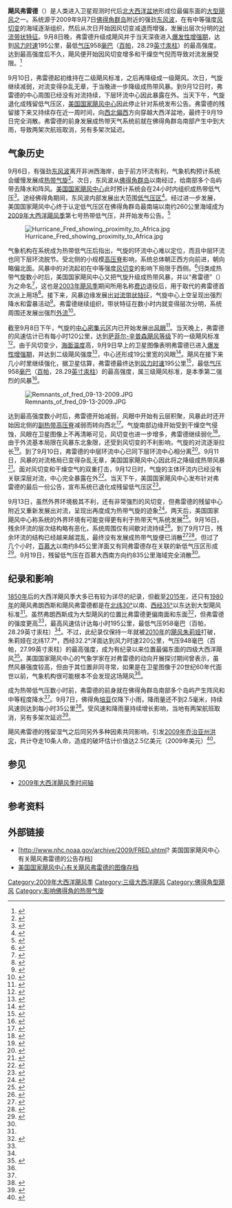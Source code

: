 {{Infobox Hurricane
| Name=飓风弗雷德<br />{{lang|en|Hurricane Fred}}
| Type=飓风
| Year=2009
| Basin=Atl
| Image location=Hurricane Fred 2009-09-09 1250Z.jpg
| Image name=9月9日，接近最高强度的飓风弗雷德
| Formed=2009年9月7日
| Dissipated=2009年9月19日
| Remnant low=2009年9月12日
| 1-min winds=105
| Pressure=958
| Damages=无
| Fatalities=无报道
| Areas=[[佛得角|佛得角]]
| Hurricane season=[[2009年大西洋飓风季|2009年大西洋飓风季]]
}}
'''飓风弗雷德'''（{{lang-en|Hurricane Fred}}）是人类进入卫星观测时代后[[大西洋飓风季|北大西洋盆地]]形成位最偏东面的[[热带气旋分级|大型飓风]]之一。系统源于2009年9月7日[[佛得角|佛得角群岛]]附近的强劲[[东风波|东风波]]，在有中等强度[[风切变|风切变]]的海域逐渐组织，然后从次日开始因风切变减退而增强，发展出层次分明的[[对流|对流]][[雨带|带状特征]]。9月8日晚，弗雷德升级成飓风并于当天深夜进入[[快速增强|爆发性增强期]]，达到[[最大持续风速|风力时速]]195公里，最低[[气压|气压]]958[[巴|毫巴]]（[[帕斯卡|百帕]]，28.29[[英寸汞柱|英寸汞柱]]）的最高强度。达到最高强度后不久，飓风便开始因风切变增多和干燥空气倪而导致对流发展受限。<ref name="TCR">{{cite report | author = Michael J. Brennan | publisher = National Hurricane Center | date = 2009-10-23 | accessdate = 2016-04-20 | title = Hurricane Fred Tropical Cyclone Report | url = http://www.nhc.noaa.gov/data/tcr/AL072009_Fred.pdf | format = [[便携式文档格式|PDF]] | archivedate = 2015-10-02 | archiveurl = https://web.archive.org/web/20151002011229/http://www.nhc.noaa.gov/data/tcr/AL072009_Fred.pdf | deadurl = no }}</ref>

9月10日，弗雷德起初维持在二级飓风标准，之后再降级成一级飓风。次日，气旋继续减弱，对流变得杂乱无章，于当晚进一步降级成热带风暴。到9月12日时，弗雷德的中心周围已经没有对流持续，下层环流中心因此暴露在外。当天下午，气旋退化成残留低气压区，[[国家飓风中心|美国国家飓风中心]]因此停止针对系统发布公告。弗雷德的残留接下来又持续存在近一周时间，向[[罗盘方位|西北偏西]]方向穿越大西洋盆地，最终于9月19日完全消散。弗雷德的前身发展成热带天气系统前就在佛得角群岛南部产生中到大雨，导致两架次航班取消，另有多架次延迟。

== 气象历史 ==
{{storm path|Fred 2009 track.png}}
9月6日，有强劲[[东风波|东风波]]离开非洲西海岸，由于前方环流有利，气象机构预计系统会缓慢发展成[[热带气旋|热带气旋]]<ref>{{cite report | author = Richard Pasch | publisher = [[国家飓风中心|National Hurricane Center]] | date = 2009-09-06 | title = Tropical Weather Outlook}}</ref>。次日，东风波从[[佛得角|佛得角群岛]]以南经过，给南部多个岛屿带去降水和阵风。[[国家飓风中心|美国国家飓风中心]]此时预计系统会在24小时内组织成热带低气压<ref name="TWO3">{{cite report | author = Richard Pasch | publisher = National Hurricane Center | date = 2009-09-07 | title = Tropical Weather Outlook}}</ref>。途经佛得角期间，东风波内部发展出大范围[[低气压|低气压区]]<ref>{{cite report | author = Daniel Brown | publisher = National Hurricane Center | date = 2009-09-07 | title = Tropical Weather Outlook}}</ref>。经过进一步发展，美国国家飓风中心终于认定低气压区在佛得角群岛最南端以南约260公里海域成为[[2009年大西洋飓风季|2009年大西洋飓风季]]第七号热带低气压，并开始发布公告。<ref>{{cite report | author = Daniel Brown | publisher = [[美国国家海洋和大气管理局|National Oceanic and Atmospheric Administration]] | work = National Hurricane Center | date = 2009-09-07 | accessdate = 2016-04-20 | title = Tropical Depression Seven Public Advisory One | location = [[迈阿密|Miami]], [[佛罗里达州|FL]] | url = http://www.nhc.noaa.gov/archive/2009/al07/al072009.public.001.shtml? | archiveurl = https://web.archive.org/web/20160305141852/http://www.nhc.noaa.gov/archive/2009/al07/al072009.public.001.shtml | deadurl = no | archivedate = 2016-03-05 }}</ref>

[[File:Hurricane_Fred_showing_proximity_to_Africa.jpg|thumb]]

气象机构在系统成为热带低气压后指出，气旋的环流中心难以定位，而且中层环流也同下层环流脱节。受北侧的小规模[[高压脊|高压脊]]影响，系统总体朝正西方向前进，朝向略偏北面。风暴中的对流起初在中等强度[[风切变|风切变]]的影响下局限于西侧。<ref>{{cite report |author=Daniel Brown |publisher=National Oceanic and Atmospheric Administration |work=National Hurricane Center |location=Miami, FL |date=2009-09-07 |accessdate=2016-04-20 |title=Tropical Depression Seven Discussion One |url=http://www.nhc.noaa.gov/archive/2009/al07/al072009.discus.001.shtml? |archivedate=2016-04-03 |deadurl=no |archiveurl=https://web.archive.org/web/20160403144805/http://www.nhc.noaa.gov/archive/2009/al07/al072009.discus.001.shtml }}</ref>归类成热带气旋数小时后，美国国家飓风中心又把气旋升级成热带风暴，并以“弗雷德”（{{lang|en|Fred}}）为之命名<ref>{{cite report | author = Michael Brennan | publisher = National Oceanic and Atmospheric Administration | work = National Hurricane Center | location = Miami, FL | date = 2009-09-07 | accessdate = 2016-04-20 | title = Tropical Storm Fred Public Advisory Two | url = http://www.nhc.noaa.gov/archive/2009/al07/al072009.public.002.shtml? | archivedate = 2016-03-03 | deadurl = no | archiveurl = https://web.archive.org/web/20160303193321/http://www.nhc.noaa.gov/archive/2009/al07/al072009.public.002.shtml }}</ref>，这也是[[2003年大西洋飓风季|2003年飓风季]]期间所用名称[[飓风费边|费边]]退役后，用于取代的弗雷德首次派上用场<ref name="WMO">{{cite report | author = Oficina Nacional de Meteorología, Centro de Información Huracanes | year = 2004 | title = Reports of hurricanes, tropical storms, tropical disturbances and related flooding during 2003 | accessdate = 2006-09-27 | url = http://www.wmo.ch/web/www/TCP/Reports/HC26-English.pdf | format = PDF | deadurl = yes | archiveurl = https://web.archive.org/web/20060927031213/http://www.wmo.ch/web/www/TCP/Reports/HC26-English.pdf | archivedate = 2006-09-27 | date =  }}</ref>。接下来，风暴边缘发展出[[雨带|对流带状特征]]，气旋中心上空呈现出强烈降水和雷暴活动<ref>{{cite report | author = Michael Brennan | publisher = National Oceanic and Atmospheric Administration | work = National Hurricane Center | location = Miami, FL | date = 2009-09-07 | accessdate = 2016-04-20 | title = Tropical Storm Fred Discussion Two | archivedate = 2016-03-05 | archiveurl = https://web.archive.org/web/20160305140220/http://www.nhc.noaa.gov/archive/2009/al07/al072009.discus.002.shtml | url = http://www.nhc.noaa.gov/archive/2009/al07/al072009.discus.002.shtml? | deadurl = no }}</ref>。弗雷德继续组织，带状特征在数小时内就变得层次分明，系统周围还发展出强烈[[外流_(气象学)|外流]]<ref>{{cite report | author = Richard Pasch | publisher = National Oceanic and Atmospheric Administration | work = National Hurricane Center | location = Miami, FL | date = 2009-09-08 | accessdate = 2016-04-20 | title = Tropical Storm Fred Discussion Three | archivedate = 2016-03-05 | deadurl = no | archiveurl = https://web.archive.org/web/20160305140114/http://www.nhc.noaa.gov/archive/2009/al07/al072009.discus.003.shtml | url = http://www.nhc.noaa.gov/archive/2009/al07/al072009.discus.003.shtml? }}</ref>。

截至9月8日下午，气旋的[[中心密集云区|中心密集云区]]内已开始发展出[[风眼|风眼]]<ref>{{cite report | author = Eric Blake | archiveurl = https://web.archive.org/web/20160304222603/http://www.nhc.noaa.gov/archive/2009/al07/al072009.discus.005.shtml | deadurl = no | publisher = National Oceanic and Atmospheric Administration | work = National Hurricane Center | location = Miami, FL | date = 2009-09-08 | accessdate = 2016-04-20 | title = Tropical Storm Fred Discussion Five | archivedate = 2016-03-04 | url = http://www.nhc.noaa.gov/archive/2009/al07/al072009.discus.005.shtml? }}</ref>。当天晚上，弗雷德的风速估计已有每小时120公里，达到[[萨菲尔-辛普森飓风等级|萨菲尔-辛普森飓风等级]]下的一级飓风标准<ref>{{cite report | author = Robbie Berg | publisher = National Oceanic and Atmospheric Administration | work = National Hurricane Center | location = Miami, FL | archiveurl = https://web.archive.org/web/20160303202438/http://www.nhc.noaa.gov/archive/2009/al07/al072009.public.006.shtml | date = 2009-09-08 | accessdate = 2016-04-20 | title = Hurricane Fred Public Advisory Six | archivedate = 2016-03-03 | deadurl = no | url = http://www.nhc.noaa.gov/archive/2009/al07/al072009.public.006.shtml? }}</ref>。由于风切变少，[[海面温度|海面温度]]高，9月9日早上的卫星图像表明弗雷德已进入[[快速增强|爆发性增强期]]，并达到二级飓风强度<ref name="D7">{{cite report | author = Richard Pasch | publisher = National Oceanic and Atmospheric Administration | work = National Hurricane Center | location = Miami, FL | date = 2009-09-09 | accessdate = 2016-04-20 | title = Hurricane Fred Discussion Seven | url = http://www.nhc.noaa.gov/archive/2009/al07/al072009.discus.007.shtml? | archivedate = 2016-03-04 | deadurl = no | archiveurl = https://web.archive.org/web/20160304214724/http://www.nhc.noaa.gov/archive/2009/al07/al072009.discus.007.shtml }}</ref>，中心还形成19公里宽的风眼<ref>{{cite report | author = Richard Pasch | publisher = National Oceanic and Atmospheric Administration | work = National Hurricane Center | location = Miami, FL | date = 2009-09-09 | accessdate = 2016-04-20 | title = Hurricane Fred Forecast Advisory Seven | archivedate = 2016-03-04 | deadurl = no | archiveurl = https://web.archive.org/web/20160304204657/http://www.nhc.noaa.gov/archive/2009/al07/al072009.fstadv.007.shtml | url = http://www.nhc.noaa.gov/archive/2009/al07/al072009.fstadv.007.shtml? }}</ref>。飓风在接下来几小时里继续强化，据卫星估算，弗雷德最终达到[[最大持续风速|风力时速]]195公里<ref name="D8">{{cite report | author = Eric Blake | publisher = National Oceanic and Atmospheric Administration | work = National Hurricane Center | location = Miami, FL | date = 2009-09-09 | accessdate = 2016-04-20 | title = Hurricane Fred Discussion Eight | archiveurl = https://web.archive.org/web/20160303225955/http://www.nhc.noaa.gov/archive/2009/al07/al072009.discus.008.shtml | archivedate = 2016-03-03 | deadurl = no | url = http://www.nhc.noaa.gov/archive/2009/al07/al072009.discus.008.shtml? }}</ref>，最低[[气压|气压]]958[[巴|毫巴]]（[[帕斯卡|百帕]]，28.29[[英寸汞柱|英寸汞柱]]）的最高强度，属三级飓风标准，是本季第二强烈的风暴<ref>{{cite report | author = Eric Blake | publisher = National Oceanic and Atmospheric Administration | work = National Hurricane Center | location = Miami, FL | date = 2009-09-09 | accessdate = 2016-04-20 | title = Hurricane Fred Public Advisory Eight | url = http://www.nhc.noaa.gov/archive/2009/al07/al072009.public.008.shtml? | archivedate = 2016-03-03 | archiveurl = https://web.archive.org/web/20160303173657/http://www.nhc.noaa.gov/archive/2009/al07/al072009.public.008.shtml | deadurl = no }}</ref>。

[[File:Remnants_of_fred_09-13-2009.JPG|thumb]]

达到最高强度数小时后，弗雷德开始减弱，风眼中开始有云层积聚，风暴此时还开始因北侧的[[副热带高压脊|副热带高压脊]]减弱而转向西北<ref>{{cite report | author = Eric Blake | publisher = National Oceanic and Atmospheric Administration | archiveurl = https://web.archive.org/web/20160305135448/http://www.nhc.noaa.gov/archive/2009/al07/al072009.discus.009.shtml | work = National Hurricane Center | location = Miami, FL | date = 2009-09-09 | accessdate = 2016-04-20 | title = Hurricane Fred Discussion Nine | url = http://www.nhc.noaa.gov/archive/2009/al07/al072009.discus.009.shtml? | archivedate = 2016-03-05 | deadurl = no }}</ref>。气旋南部边缘开始受到干燥空气侵蚀，风眼在卫星图像上不再清晰可见，风切变也进一步增多，弗雷德继续弱化<ref>{{cite report | author = Robbie Berg | publisher = National Oceanic and Atmospheric Administration | work = National Hurricane Center | location = Miami, FL | date = 2009-09-09 | accessdate = 2016-04-20 | title = Hurricane Fred Discussion Ten | url = http://www.nhc.noaa.gov/archive/2009/al07/al072009.discus.010.shtml? | archivedate = 2016-03-05 | archiveurl = https://web.archive.org/web/20160305195122/http://www.nhc.noaa.gov/archive/2009/al07/al072009.discus.010.shtml | deadurl = no }}</ref>。由于外流基本局限在风暴东北象限，还受到风切变的不利影响，气旋的对流逐渐拉长<ref>{{cite report | author = Lixion A. Avila | publisher = National Oceanic and Atmospheric Administration | work = National Hurricane Center | location = Miami, FL | date = 2009-09-10 | accessdate = 2016-04-20 | title = Hurricane Fred Discussion Thirteen | deadurl = no | archiveurl = https://web.archive.org/web/20160304210627/http://www.nhc.noaa.gov/archive/2009/al07/al072009.discus.013.shtml | url = http://www.nhc.noaa.gov/archive/2009/al07/al072009.discus.013.shtml? | archivedate = 2016-03-04 }}</ref>。到了9月10日，弗雷德的中层环流中心已同下层环流中心相分离<ref>{{cite report | author = Robbie Berg | publisher = National Oceanic and Atmospheric Administration | work = National Hurricane Center | location = Miami, FL | date = 2009-09-10 | archiveurl = https://web.archive.org/web/20160305135731/http://www.nhc.noaa.gov/archive/2009/al07/al072009.discus.014.shtml | deadurl = no | accessdate = 2016-04-20 | title = Hurricane Fred Discussion Fourteen | archivedate = 2016-03-05 | url = http://www.nhc.noaa.gov/archive/2009/al07/al072009.discus.014.shtml? }}</ref>。9月11日，风暴的对流格局已变得杂乱无章，美国国家飓风中心因此将之降级成热带风暴<ref>{{cite report | author = Lixion A. Avila | publisher = National Oceanic and Atmospheric Administration | work = National Hurricane Center | location = Miami, FL | date = 2009-09-11 | accessdate = 2016-04-20 | title = Tropical Storm Fred Discussion Seventeen | archiveurl = https://web.archive.org/web/20160303215651/http://www.nhc.noaa.gov/archive/2009/al07/al072009.discus.017.shtml | url = http://www.nhc.noaa.gov/archive/2009/al07/al072009.discus.017.shtml? | archivedate = 2016-03-03 | deadurl = no }}</ref>。面对风切变和干燥空气的双重打击，9月12日时，气旋的主体环流内已经没有关联深层对流，中心完全暴露在外<ref>{{cite news | author = Eric Blake | publisher = National Oceanic and Atmospheric Administration | work = National Hurricane Center | location = Miami, FL | date = 2009-09-12 | accessdate = 2016-04-20 | title = Tropical Storm Fred Discussion Nineteen | url = http://www.nhc.noaa.gov/archive/2009/al07/al072009.discus.019.shtml? | deadurl = no | archiveurl = https://web.archive.org/web/20160304200734/http://www.nhc.noaa.gov/archive/2009/al07/al072009.discus.019.shtml | archivedate = 2016-03-04 }}</ref>。当天下午，美国国家飓风中心发布针对弗雷德的最后一份公告，宣布系统已退化成残留低气压区<ref>{{cite report | author = Todd Kimberlain | publisher = National Oceanic and Atmospheric Administration | work = National Hurricane Center | location = Miami, FL | date = 2009-09-12 | accessdate = 2016-04-20 | title = Tropical Depression Fred Discussion Twenty-One (Final) | archivedate = 2016-03-05 | deadurl = no | archiveurl = https://web.archive.org/web/20160305135418/http://www.nhc.noaa.gov/archive/2009/al07/al072009.discus.021.shtml | url = http://www.nhc.noaa.gov/archive/2009/al07/al072009.discus.021.shtml? }}</ref>。

9月13日，虽然外界环境极其不利，还有非常强烈的风切变，但弗雷德的残留中心附近又重新发展出对流，呈现出再度成为热带气旋的迹象<ref>{{cite report |publisher=National Oceanic and Atmospheric Administration |work=National Hurricane Center |location=Miami, FL |date=2009-09-13 |accessdate=2009-09-13 |title=Tropical Weather Outlook (update) |url=http://www.nhc.noaa.gov/gtwo/gtwo_atl_sub.shtml?area1 |archivedate=2009-09-13 |deadurl=yes |archiveurl=https://www.webcitation.org/5jlek8TKS?url=http://www.nhc.noaa.gov/gtwo/gtwo_atl_sub.shtml?area1 }}</ref>。两天后，美国国家飓风中心称系统的外界环境有可能变得更有利于热带天气系统发展<ref>{{cite report | author = Daniel Brown | publisher = National Oceanic and Atmospheric Administration | work = National Hurricane Center | location = Miami, FL | date = 2009-09-15 | title = Tropical Weather Outlook}}</ref>。9月16日，残余环流的层次结构略有恶化，系统周围仅有间歇对流持续<ref>{{cite report | author = Eric Blake | publisher = National Oceanic and Atmospheric Administration | work = National Hurricane Center | location = Miami, FL | date = 2009-09-16 | title = Tropical Weather Outlook}}</ref>。到了9月17日，残余环流的结构已经越来越混乱，最终没有发展成热带气旋便已消散<ref>{{cite report | author = Lixion A. Avila | publisher = National Oceanic and Atmospheric Administration | work = National Hurricane Center | location = Miami, FL | date = 2009-09-17 | title = Tropical Weather Outlook}}</ref><ref>{{cite report | author = Daniel Brown | publisher = National Oceanic and Atmospheric Administration | work = National Hurricane Center | location = Miami, FL | date = 2009-09-17 | title = Tropical Weather Outlook}}</ref>。但过了几个小时，[[百慕大|百慕大]]以南约845公里洋面又有同弗雷德存在关联的新低气压区形成<ref>{{cite report | author = Jack Beven | publisher = National Oceanic and Atmospheric Administration | work = National Hurricane Center | location = Miami, FL | date = 2009-09-17 | title = Tropical Weather Outlook}}</ref>。9月19日，残留低气压在百慕大西南方向约835公里海域完全消散<ref name="TCR" />。

== 纪录和影响 ==
[[1850年大西洋飓风季|1850年]]后的大西洋飓风季大多已有较为详尽的纪录，但截至[[2015年大西洋飓风季|2015年]]，还只有[[1980年大西洋飓风季|1980年]]的飓风弗朗西斯和飓风弗雷德都是在[[北纬30度线|北纬30°]]以南、[[西经35度线|西经35°]]以东达到大型飓风标准<ref name="D8" />。虽然弗朗西斯成为大型飓风的位置比弗雷德更偏南面和东面<ref name="HURDAT">{{cite report | author = Hurricane Specialists Unit | publisher = National Oceanic and Atmospheric Administration | work = National Hurricane Center | location = Miami, FL | year = 2009 | accessdate = 2016-04-21 | archiveurl = https://web.archive.org/web/20160305031132/http://www.aoml.noaa.gov/hrd/hurdat/easyread-2009.html | title = Easy to Read HURDAT 1851-2008 | url = http://www.aoml.noaa.gov/hrd/hurdat/easyread-2009.html | archivedate = 2016-03-05 | deadurl = no | date =  }}</ref>，但弗雷德的强度更高<ref name="D8" />，最高风速估计达每小时195公里，最低气压958毫巴（百帕，28.29英寸汞柱）<ref name="TCR" />。不过，此纪录仅保持一年就被[[2010年大西洋飓风季|2010年]]的[[2010年飓风朱莉娅|飓风朱莉娅]]打破，朱莉娅在北纬17.7°，西经32.2°洋面达到风力时速220公里，气压948毫巴（百帕，27.99英寸汞柱）的最高强度，成为有纪录以来位置最偏东面的四级大西洋飓风<ref>{{cite report | author1 = John L. Beven | author2 = Christopher W. Landsea | publisher = National Oceanic and Atmospheric Administration | work = National Hurricane Center | location = Miami, FL | date = 2010-12-09 | accessdate = 2016-04-20 | title = Hurricane Julia Tropical Cyclone Report | url = http://www.nhc.noaa.gov/data/tcr/AL122010_Julia.pdf | format = PDF | archivedate = 2015-10-02 | archiveurl = https://web.archive.org/web/20151002011127/http://www.nhc.noaa.gov/data/tcr/AL122010_Julia.pdf | deadurl = no }}</ref>。美国国家飓风中心的气象学家在对弗雷德的动向开展探讨期间曾表示，虽然风暴强度较高，但由于其位置非同寻常，如果是在卫星图像于20世纪60年代面世以前，气象机构很可能根本不会发现这场飓风<ref name="D8" />。

成为热带低气压数小时前，弗雷德的前身就在佛得角群岛南部多个岛屿产生阵风和中等程度降水<ref name="TWO3" />。9月7日，佛得角[[培亚|培亚]]仅降下小雨，降雨量还不到2.5毫米，持续风速则达到每小时35公里<ref>{{cite web | author = Local Resident of Praia, Cape Verde | publisher = Weather Underground | date = 2009-09-07 | accessdate = 2016-04-20 | title = Weather History for Praia, Cape Verde on September 7 | archivedate = 2016-03-05 | deadurl = no | archiveurl = https://web.archive.org/web/20160305200836/https://www.wunderground.com/history/wmo/08589/2009/9/7/DailyHistory.html | url = https://www.wunderground.com/history/wmo/08589/2009/9/7/DailyHistory.html }}</ref>。受风速和降雨量持续增长影响，当地有两架航班取消，另有多架次延迟<ref>{{cite news | author = Staff Writer | publisher = ''A Semana'' | date = 2009-09-08 | accessdate = 2016-04-20 | title = TACV e Halcyonair cancelam voos devido ao mau tempo | deadurl = yes | archiveurl = https://web.archive.org/web/20160303174813/http://www.asemana.publ.cv/spip.php?article45176&ak=1 | archivedate = 2016-03-03 | url = http://www.asemana.publ.cv/spip.php?article45176&ak=1 }}</ref>。

飓风弗雷德的残留湿气之后同另外多种因素共同影响，引发[[2009年美国东南部洪灾|2009年乔治亚州洪灾]]，共计夺走10条人命，造成的破坏估计价值达2.5亿美元（2009年美元）<ref>{{cite news | deadurl = no | archiveurl = https://web.archive.org/web/20160306191347/http://www.reuters.com/article/usa-georgia-floods-idUSN2339871120090923 | url = http://www.reuters.com/article/usa-georgia-floods-idUSN2339871120090923 | title = RPT-U.S. flood damage in Georgia to top $250 mln | date = 2009-09-23 | agency = [[路透社|Reuters]] | archivedate = 2016-03-06 | accessdate = 2016-04-20 }}</ref>。

== 参见 ==
{{Portal|热带气旋}}
*[[2009年大西洋飓风季时间轴|2009年大西洋飓风季时间轴]]

== 参考资料 ==
{{reflist|colwidth=30em}}

== 外部链接 ==
{{Commons category|Hurricane Fred (2009)}}
* [http://www.nhc.noaa.gov/archive/2009/FRED.shtml? 美国国家飓风中心有关飓风弗雷德的公告存档]{{Wayback|url=http://www.nhc.noaa.gov/archive/2009/FRED.shtml |date=20201018123553 }}
* [http://www.nhc.noaa.gov/archive/2009/FRED_graphics.shtml 美国国家飓风中心有关飓风弗雷德的图像存档]{{Wayback|url=http://www.nhc.noaa.gov/archive/2009/FRED_graphics.shtml |date=20201029165536 }}

{{2009年大西洋飓风季}}

{{DEFAULTSORT:Fred (2009)}}
[[Category:2009年大西洋飓风季|Category:2009年大西洋飓风季]]
[[Category:三级大西洋飓风|Category:三级大西洋飓风]]
[[Category:佛得角型飓风|Category:佛得角型飓风]]
[[Category:影响佛得角的热带气旋|Category:影响佛得角的热带气旋]]
{{Good article}}